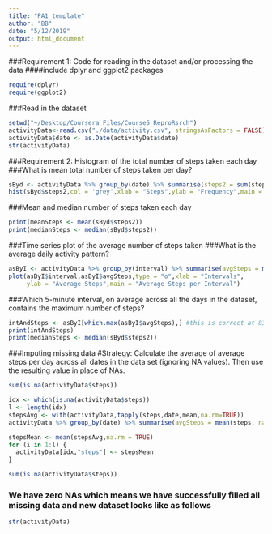 ```yaml
---
title: "PA1_template"
author: "BB"
date: "5/12/2019"
output: html_document
---
```

###Requirement 1: Code for reading in the dataset and/or processing the data
####include dplyr and ggplot2 packages
```r
require(dplyr)
require(ggplot2)
```

###Read in the dataset 
```r
setwd("~/Desktop/Coursera Files/Course5_ReproRsrch")
activityData<-read.csv("./data/activity.csv", stringsAsFactors = FALSE)
activityData$date <- as.Date(activityData$date)
str(activityData)
```
###Requirement 2: Histogram of the total number of steps taken each day
###What is mean total number of steps taken per day?
```r
sByd <- activityData %>% group_by(date) %>% summarise(steps2 = sum(steps, na.rm = TRUE))
hist(sByd$steps2,col = 'grey',xlab = "Steps",ylab = "Frequency",main = "Total Steps per Day")
```
###Mean and median number of steps taken each day
```r
print(meanSteps <- mean(sByd$steps2))
print(medianSteps <- median(sByd$steps2))
```

###Time series plot of the average number of steps taken
###What is the average daily activity pattern?
```r
asByI <- activityData %>% group_by(interval) %>% summarise(avgSteps = mean(steps, na.rm = TRUE))
plot(asByI$interval,asByI$avgSteps,type = "o",xlab = "Intervals",
     ylab = "Average Steps",main = "Average Steps per Interval")
```

###Which 5-minute interval, on average across all the days in the dataset, contains the maximum number of steps?
```r
intAndSteps <- asByI[which.max(asByI$avgSteps),] #this is correct at 835
print(intAndSteps)
print(medianSteps <- median(sByd$steps2))
```

###Imputing missing data
#Strategy: Calculate the average of average steps per day across all dates in the data set (ignoring NA values). Then use the resulting value in place of NAs.

```r
sum(is.na(activityData$steps))

idx <- which(is.na(activityData$steps))
l <- length(idx)
stepsAvg <- with(activityData,tapply(steps,date,mean,na.rm=TRUE))
activityData %>% group_by(date) %>% summarise(avgSteps = mean(steps, na.rm = TRUE))

stepsMean <- mean(stepsAvg,na.rm = TRUE)
for (i in 1:l) {
  activityData[idx,"steps"] <- stepsMean
}

sum(is.na(activityData$steps))
```

### We have zero NAs which means we have successfully filled all missing data and new dataset looks like as follows
```r
str(activityData)
```